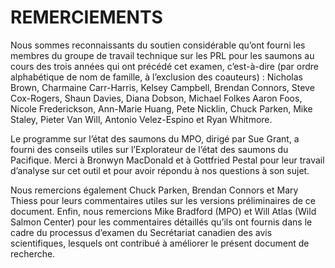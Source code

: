 # REMERCIEMENTS

Nous sommes reconnaissants du soutien considérable qu’ont fourni les membres du groupe de travail technique sur les PRL pour les saumons au cours des trois années qui ont précédé cet examen, c’est-à-dire (par ordre alphabétique de nom de famille, à l’exclusion des coauteurs) : Nicholas Brown, Charmaine Carr-Harris, Kelsey Campbell, Brendan Connors, Steve Cox-Rogers, Shaun Davies, Diana Dobson, Michael Folkes Aaron Foos, Nicole Frederickson, Ann-Marie Huang, Pete Nicklin, Chuck Parken, Mike Staley, Pieter Van Will, Antonio Velez-Espino et Ryan Whitmore. 

Le programme sur l’état des saumons du MPO, dirigé par Sue Grant, a fourni des conseils utiles sur l’Explorateur de l’état des saumons du Pacifique. Merci à Bronwyn MacDonald et à Gottfried Pestal pour leur travail d’analyse sur cet outil et pour avoir répondu à nos questions à son sujet. 

Nous remercions également Chuck Parken, Brendan Connors et Mary Thiess pour leurs commentaires utiles sur les versions préliminaires de ce document. Enfin, nous remercions Mike Bradford (MPO) et Will Atlas (Wild Salmon Center) pour les commentaires détaillés qu’ils ont fournis dans le cadre du processus d’examen du Secrétariat canadien des avis scientifiques, lesquels ont contribué à améliorer le présent document de recherche.


<!-- Full list of TWG members:
Michael Arbeider,
Jessy Bokvist,
Nicholas Brown,
Charmaine Carr-Harris,
Kelsey Campbell,
Brendan Connors,
Steve Cox-Rogers,
Sabrina Crowley,
Shaun Davies,
Brooke Davis,
Diana Dobson,
Michael Folkes
Aaron Foos,
Nicole Frederickson,
Sue Grant,
Carrie Holt,
Kendra Holt,
Wilf Luedke,
Ann-Marie Huang,
Diana McHugh,
Pete Nicklin,
Chuck Parken,
Candace Picco,
Mike Staley,
Pieter Van Will,
Antonio Velez-Espino,
Luke Warkentin,
Ryan Whitmore,
Catarina Wor,
-->

